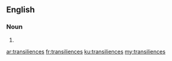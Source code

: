==English==

===Noun===
{{head|en|plural}}

# {{plural of|transilience|lang=en}}

[[ar:transiliences]]
[[fr:transiliences]]
[[ku:transiliences]]
[[my:transiliences]]